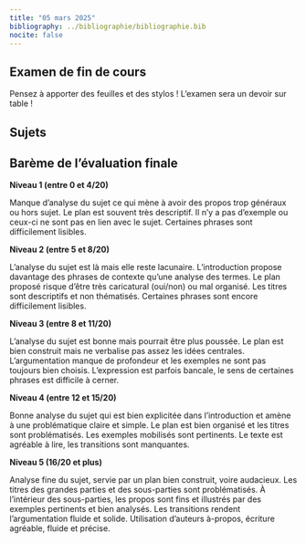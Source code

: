 ```yaml
---
title: "05 mars 2025"
bibliography: ../bibliographie/bibliographie.bib
nocite: false
---
```


## Examen de fin de cours

::: {.callout-warning}

Pensez à apporter des feuilles et des stylos ! L'examen sera un devoir sur table !

:::


## Sujets

<!-- Support de présentation ([plein écran](/slides/seance12.html){target="_blank"}):

```{=html}

<iframe src="/slides/seance12.html"></iframe>
``` -->

## Barème de l'évaluation finale

**Niveau 1 (entre 0 et 4/20)**

Manque d’analyse du sujet ce qui mène à avoir des propos trop généraux ou hors sujet. Le plan est
souvent très descriptif. Il n’y a pas d’exemple ou ceux-ci ne sont pas en lien avec le sujet. Certaines
phrases sont difficilement lisibles.

**Niveau 2 (entre 5 et 8/20)**

L’analyse du sujet est là mais elle reste lacunaire. L’introduction propose davantage des phrases de
contexte qu’une analyse des termes. Le plan proposé risque d’être très caricatural (oui/non) ou mal
organisé. Les titres sont descriptifs et non thématisés. Certaines phrases sont encore difficilement
lisibles.

**Niveau 3 (entre 8 et 11/20)**

L’analyse du sujet est bonne mais pourrait être plus poussée. Le plan est bien construit mais ne
verbalise pas assez les idées centrales. L’argumentation manque de profondeur et les exemples ne
sont pas toujours bien choisis. L’expression est parfois bancale, le sens de certaines phrases est difficile
à cerner.

**Niveau 4 (entre 12 et 15/20)**

Bonne analyse du sujet qui est bien explicitée dans l’introduction et amène à une problématique claire
et simple. Le plan est bien organisé et les titres sont problématisés. Les exemples mobilisés sont
pertinents. Le texte est agréable à lire, les transitions sont manquantes.

**Niveau 5 (16/20 et plus)**

Analyse fine du sujet, servie par un plan bien construit, voire audacieux. Les titres des grandes parties
et des sous-parties sont problématisés. À l’intérieur des sous-parties, les propos sont fins et illustrés
par des exemples pertinents et bien analysés. Les transitions rendent l’argumentation fluide et solide.
Utilisation d’auteurs à-propos, écriture agréable, fluide et précise.